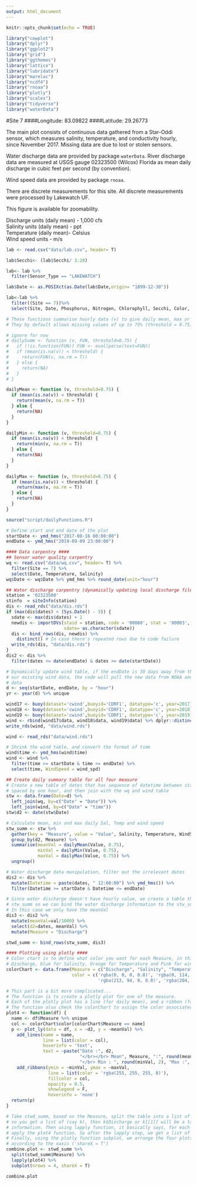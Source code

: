 ---
output: html_document
---

```{r setup, include=FALSE}
knitr::opts_chunk$set(echo = TRUE)

library("cowplot")
library("dplyr")
library("ggplot2")
library("grid")
library("ggthemes")
library("lattice")
library("lubridate")
library("marelac")
library("ncdf4")
library("rnoaa")
library("plotly")
library("scales")
library("tidyverse")
library("waterData")
```

#Site 7
####Longitude:  83.09822
####Latitude:   29.26773

The main plot consists of continuous data gathered from a Star-Oddi sensor, which measures salinity, temperature, and conductivity hourly, since November 2017. Missing data are due to lost or stolen sensors.  

Water discharge data are provided by package `waterData`. River discharge data are measured at USGS gauge 02323500 (Wilcox) Florida as mean daily discharge in cubic feet per second (by convention).       

Wind speed data are provided by package `rnoaa`.  

There are discrete measurements for this site.  All discrete measurements were processed by Lakewatch UF.  

This figure is available for zoomability.  

Discharge units (daily mean) - 1,000 cfs    
Salinity units (daily mean) - ppt    
Temperature (daily mean)- Celsius  
Wind speed units - m/s  

```{r labresults, include=FALSE, eval=TRUE}
lab <- read.csv("data/lab.csv", header= T)

lab$Secchi<- (lab$Secchi/ 3.28)

lab<- lab %>%
  filter(Sensor_Type == "LAKEWATCH")

lab$Date <- as.POSIXct(as.Date(lab$Date,origin= "1899-12-30"))

lab<-lab %>% 
  filter((Site == 7))%>%
  select(Site, Date, Phosphorus, Nitrogen, Chlorophyll, Secchi, Color, Conductivity)


```

```{r dailyfunc, warning= FALSE,  message=FALSE, results="hide" , include=FALSE}
# These functions summarise hourly data (v) to give daily mean, max or min
# They by default allows missing values of up to 75% (threshold = 0.75)

# ignore for now
# dailySumm <- function (v, FUN, threshold=0.75) {
#   if (!is.function(FUN)) FUN <- eval(parse(text=FUN))
#   if (mean(is.na(v)) < threshold) {
#     return(FUN(v, na.rm = T))
#   } else {
#     return(NA)
#   }
# }

dailyMean <- function (v, threshold=0.75) {
  if (mean(is.na(v)) < threshold) {
    return(mean(v, na.rm = T))
  } else {
    return(NA)
  }
}

dailyMin <- function (v, threshold=0.75) {
  if (mean(is.na(v)) < threshold) {
    return(min(v, na.rm = T))
  } else {
    return(NA)
  }
}

dailyMax <- function (v, threshold=0.75) {
  if (mean(is.na(v)) < threshold) {
    return(max(v, na.rm = T))
  } else {
    return(NA)
  }
}

```


```{r dis, warning= FALSE,  message=FALSE, results="hide" , include=FALSE}

source("script/dailyFunctions.R")

# Define start and end date of the plot
startDate <- ymd_hms("2017-08-16 00:00:00")
endDate <- ymd_hms("2019-09-09 23:00:00")

#### Data carpentry ####
## Sensor water quality carpentry
wq <- read.csv("data/wq.csv", header= T) %>%
  filter(Site == 7) %>%
  select(Date, Temperature, Salinity)
wq$Date <- wq$Date %>% ymd_hms %>% round_date(unit="hour")

## Water discharge carpentry (dynamically updating local discharge file)
station = '02323500' 
stinfo  = siteInfo(station)
dis <- read_rds("data/dis.rds")
if (max(dis$dates) < (Sys.Date() - 5)) {
  sdate <- max(dis$dates) + 1
  newdis <- importDVs(staid = station, code = '00060', stat = '00003', 
                      sdate= as.character(sdate))
  dis <- bind_rows(dis, newdis) %>%
    distinct() # In case there's repeated rows due to code failure
  write_rds(dis, "data/dis.rds")
}
dis2 <- dis %>%
  filter(dates <= date(endDate) & dates >= date(startDate))

```

```{r winddata , warning= FALSE,  message=FALSE, results="hide" , include=FALSE}
# Dynamically update wind table, if the endDate is 30 days away from the last date of
# our existing wind data, the code will pull the new data from NOAA and update our local
# data
d <- seq(startDate, endDate, by = "hour")
yr <- year(d) %>% unique

wind17 <- buoy(dataset='cwind',buoyid='CDRF1', datatype='c', year=2017)
wind18 <- buoy(dataset='cwind',buoyid='CDRF1', datatype='c', year=2018)
wind19 <- buoy(dataset='cwind',buoyid='CDRF1', datatype='c', year=2019)
wind <- rbind(wind17$data, wind18$data, wind19$data) %>% dplyr::distinct()
write_rds(wind, "data/wind.rds")

wind <- read_rds("data/wind.rds")

# Shrink the wind table, and convert the format of time
wind$time <- ymd_hms(wind$time)
wind <- wind %>%
  filter(time >= startDate & time <= endDate) %>%
  select(time, WindSpeed = wind_spd)

## Create daily summary table for all four measure
# Create a new table of dates that has sequence of datetime between startDate & endDate
# spaced by one hour, and then join with the wq and wind table
stw <- data.frame(Date=d) %>%
  left_join(wq, by=c("Date" = "Date")) %>%
  left_join(wind, by=c("Date" = "time"))
stw$d2 <- date(stw$Date)

# Calculate mean, min and max daily Sal, Temp and wind speed
stw_summ <- stw %>%
  gather(key = "Measure", value = "Value", Salinity, Temperature, WindSpeed) %>%
  group_by(d2, Measure) %>%
  summarise(meanVal = dailyMean(Value, 0.75), 
            minVal = dailyMin(Value, 0.75), 
            maxVal = dailyMax(Value, 0.75)) %>%
  ungroup()

# Water discharge data manipulation, filter out the irrelevant dates
dis2 <- dis %>%
  mutate(Datetime = paste(dates, " 12:00:00") %>% ymd_hms()) %>%
  filter(Datetime >= startDate & Datetime <= endDate)

# Since water discharge doesn't have hourly value, we create a table that looks like
# stw_summ so we can bind the water discharge information to the stw_summ
# In this case we only have the meanVal
dis3 <- dis2 %>%
  mutate(meanVal=val/1000) %>%
  select(d2=dates, meanVal) %>%
  mutate(Measure = "Discharge")

stwd_summ <- bind_rows(stw_summ, dis3)

#### Plotting using plotly ####
# Color chart is to define what color you want for each Measure, in this case black for
# Discharge, blue for Salinity, Orange for Temperature and Pink for windspeed
colorChart <- data.frame(Measure = c("Discharge", "Salinity", "Temperature", "WindSpeed"),
                         color = c('rgba(0, 0, 0, 0.8)', 'rgba(0, 114, 178, 0.8)',
                                   'rgba(213, 94, 0, 0.8)', 'rgba(204, 121, 167, 0.8)'))

# This part is a bit more complicated...
# The function is to create a plotly plot for one of the measure.
# Each of the plotly plot has a line (for daily mean), and a ribbon (for min and max)
# The function also check the colorChart to assign the color associated with the measure
plot4 <- function(df) {
  name <- df$Measure %>% unique
  col <- colorChart$color[colorChart$Measure == name]
  p <- plot_ly(data = df, x = ~d2, y = ~meanVal) %>%
    add_lines(name = name, 
              line = list(color = col),
              hoverinfo = 'text',
              text = ~paste("Date :", d2, 
                            "</br></br> Mean", Measure, ":", round(meanVal, 2),
                            "</br> Min : ", round(minVal, 2), "Max :", round(maxVal, 2))) %>%
    add_ribbons(ymin = ~minVal, ymax = ~maxVal, 
                line = list(color = 'rgba(255, 255, 255, 0)'),
                fillcolor = col,
                opacity = 0.5,
                showlegend = F,
                hoverinfo = 'none')
  return(p)
}

# Take stwd_summ, based on the Measure, split the table into a list of four table
# so you get a list of (say k), then k$Discharge or k[[1]] will be a table with only Discharge
# information. Then using lapply function, it basically says, for each element of the list,
# apply the plot4 function. So after the lapply step, we get a list of four plotly plots.
# Finally, using the plotly function subplot, we arrange the four plots into one column, aligning
# according to the xaxis ('shareX = T')
combine.plot <- stwd_summ %>%
  split(stwd_summ$Measure) %>%
  lapply(plot4) %>%
  subplot(nrows = 4, shareX = T)
```

```{r plotly_plot, echo=FALSE, fig.width=8,fig.height=6, warning= FALSE,  message=FALSE}
combine.plot
```
